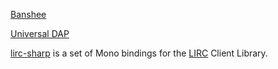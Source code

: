 [[Projects/Open Source/Banshee|Banshee]]

[[Projects/Open Source/Universal DAP|Universal DAP]]

[[Projects/Open Source/Lirc-sharp|lirc-sharp]] is a set of Mono bindings for the [http://www.lirc.org/ LIRC] Client Library.